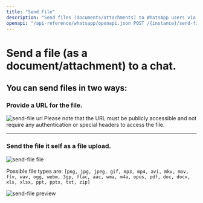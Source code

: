 ```yaml
---
title: "Send File"
description: "Send files (documents/attachments) to WhatsApp users via URL or file upload."
openapi: "/api-reference/whatsapp/openapi.json POST /{instance}/send-file"
---
```


# Send a file (as a document/attachment) to a chat.

## You can send files in two ways:

### Provide a URL for the file.

<Frame>
<img src="/images/docs/whatsapp/img/send-file-url.png" alt="send-file url" />
</Frame>

<Warning>
  Please note that the URL must be publicly accessible and not require any authentication or special headers to access the file.
</Warning>

***

### Send the file it self as a file upload.

<Frame>
<img src="/images/docs/whatsapp/img/send-file-file.jpeg" alt="send-file file" />
</Frame>

Possible file types are: `[png, jpg, jpeg, gif, mp3, mp4, avi, mkv, mov, flv, wav, ogg, webm, 3gp, flac, aac, wma, m4a, opus, pdf, doc, docx, xls, xlsx, ppt, pptx, txt, zip]`

<Frame>
<img src="/images/docs/whatsapp/img/send-file-preview.jpeg" alt="send-file preview" />
</Frame>
